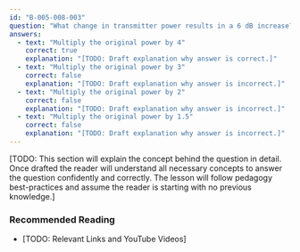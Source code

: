 ```yaml
---
id: "B-005-008-003"
question: "What change in transmitter power results in a 6 dB increase?"
answers:
  - text: "Multiply the original power by 4"
    correct: true
    explanation: "[TODO: Draft explanation why answer is correct.]"
  - text: "Multiply the original power by 3"
    correct: false
    explanation: "[TODO: Draft explanation why answer is incorrect.]"
  - text: "Multiply the original power by 2"
    correct: false
    explanation: "[TODO: Draft explanation why answer is incorrect.]"
  - text: "Multiply the original power by 1.5"
    correct: false
    explanation: "[TODO: Draft explanation why answer is incorrect.]"
---
```


[TODO: This section will explain the concept behind the question in detail. Once drafted the reader will understand all necessary concepts to answer the question confidently and correctly. The lesson will follow pedagogy best-practices and assume the reader is starting with no previous knowledge.]

### Recommended Reading

- [TODO: Relevant Links and YouTube Videos]
